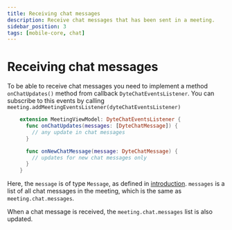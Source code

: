 ```yaml
---
title: Receiving chat messages
description: Receive chat messages that has been sent in a meeting.
sidebar_position: 3
tags: [mobile-core, chat]
---
```


# Receiving chat messages

To be able to receive chat messages you need to implement a method
`onChatUpdates()` method from callback `DyteChatEventsListener`. You can
subscribe to this events by calling
`meeting.addMeetingEventsListener(dyteChatEventsListener)`

```swift
    extension MeetingViewModel: DyteChatEventsListener {
      func onChatUpdates(messages: [DyteChatMessage]) {
        // any update in chat messages
      }

      func onNewChatMessage(message: DyteChatMessage) {
        // updates for new chat messages only
      }
    }
```

Here, the `message` is of type `Message`, as defined in
[introduction](./introduction). `messages` is a list of all chat messages in the
meeting, which is the same as `meeting.chat.messages`.

When a chat message is received, the `meeting.chat.messages` list is also
updated.
